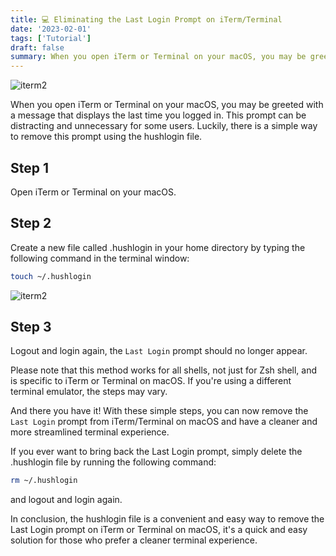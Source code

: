 ```yaml
---
title: 💻 Eliminating the Last Login Prompt on iTerm/Terminal
date: '2023-02-01'
tags: ['Tutorial']
draft: false
summary: When you open iTerm or Terminal on your macOS, you may be greeted with a message that displays the last time you logged in. This prompt can be distracting and unnecessary for some users.
---
```


<div className="grid place-items-center">
  <img
    className="inline rounded-lg"
    src="https://raw.githubusercontent.com/fiqgant/fiqlab/main/public/static/images/blog/before_touch.png"
    alt="iterm2"
    width="auto"
    height="auto"
  />
</div>

When you open iTerm or Terminal on your macOS, you may be greeted with a message that displays the last time you logged in. This prompt can be distracting and unnecessary for some users. Luckily, there is a simple way to remove this prompt using the hushlogin file.

## Step 1
Open iTerm or Terminal on your macOS.

## Step 2
Create a new file called .hushlogin in your home directory by typing the following command in the terminal window:

```bash
touch ~/.hushlogin
```

<div className="grid place-items-center">
  <img
    className="inline rounded-lg"
    src="https://raw.githubusercontent.com/fiqgant/fiqlab/main/public/static/images/blog/after_touch.png"
    alt="iterm2"
    width="auto"
    height="auto"
  />
</div>

## Step 3
Logout and login again, the `Last Login` prompt should no longer appear.

Please note that this method works for all shells, not just for Zsh shell, and is specific to iTerm or Terminal on macOS. If you're using a different terminal emulator, the steps may vary.

And there you have it! With these simple steps, you can now remove the `Last Login` prompt from iTerm/Terminal on macOS and have a cleaner and more streamlined terminal experience.

If you ever want to bring back the Last Login prompt, simply delete the .hushlogin file by running the following command:

```bash
rm ~/.hushlogin
```

and logout and login again.

In conclusion, the hushlogin file is a convenient and easy way to remove the Last Login prompt on iTerm or Terminal on macOS, it's a quick and easy solution for those who prefer a cleaner terminal experience.